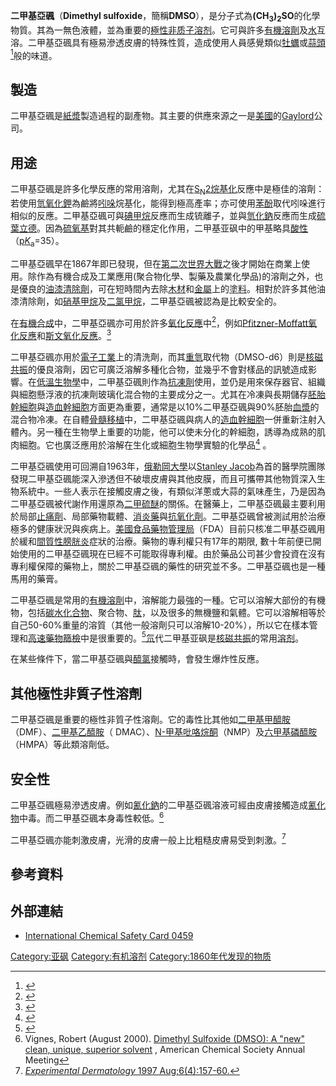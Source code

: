 {{medical}}
{{NoteTA|G1=Chemistry}}
{{Chembox
|   Name = 二甲基亚砜
|   ImageFile = DMSO-2D-dimensions.png
|   ImageSize = 150px
|   ImageName = DMSO分子的结构式，含有键长和键角
|   ImageFile2 = Sample_of_Dimethyl_sulfoxide_01.jpg
|   ImageSize2 = 
|   ImageName2 = 
|   ImageFileL1 = Dimethyl-sulfoxide-3D-balls-A.png
|   ImageSizeL1 = 120px
|   ImageNameL1 = DMSO分子的球棒模型
|   ImageFileR1 = DMSO-3D-vdW.png
|   ImageSizeR1 = 100px
|   ImageNameR1 = DMSO分子的空间填充模型
|   IUPACName = Dimethyl sulfoxide
|   OtherNames = Methyl sulfoxide<br />methylsulfinylmethane<br />DMSO
|Section1={{Chembox Identifiers
| Abbreviations = DMSO, Me2SO
| CASNo = 67-68-5
| CASNo_Ref = {{cascite|correct|CAS}}
| PubChem = 679
| ChemSpiderID = 659
| ChemSpiderID_Ref = {{chemspidercite|correct|chemspider}}
| UNII = YOW8V9698H
| UNII_Ref = {{fdacite|correct|FDA}}
| EINECS = 200-664-3
| DrugBank_Ref = {{drugbankcite|correct|drugbank}}
| DrugBank = DB01093
| KEGG_Ref = {{keggcite|correct|kegg}}
| KEGG = D01043
| MeSHName = Dimethyl+sulfoxide
| ChEBI_Ref = {{ebicite|correct|EBI}}
| ChEBI = 28262
| ChEMBL_Ref = {{ebicite|correct|EBI}}
| ChEMBL = 504
| RTECS = PV6210000
| Gmelin = 1556
| Beilstein = 506008
| SMILES = CS(=O)C
| SMILES1 = CS(C)=O
| StdInChI = 1S/C2H6OS/c1-4(2)3/h1-2H3
| StdInChI_Ref = {{stdinchicite|correct|chemspider}}
| InChI = 1/C2H6OS/c1-4(2)3/h1-2H3
| StdInChIKey = IAZDPXIOMUYVGZ-UHFFFAOYSA-N
| StdInChIKey_Ref = {{stdinchicite|correct|chemspider}}
| InChIKey = IAZDPXIOMUYVGZ-UHFFFAOYAR}}
|Section2 = {{Chembox Properties
|   Formula = C<sub>2</sub>H<sub>6</sub>OS
|   MolarMass = 78.13
|   Appearance = 透明無色液體
|   Density = 1.104 g/cm<sup>3</sup>
|   Solubility = 混溶
|   MeltingPt = {{convert|18.5|°C|°F K}}
|   BoilingPt = {{convert|189|°C|°F K}}
|   Viscosity = 1.996 [[泊_(单位)|cP]]（20 °C）
|   RefractIndex = 1.479<br /> [[介電係數|ε<sub>r</sub>]] = 48
|   pKa = 35 
  }}
| Section3 = {{Chembox Structure
|   Dipole = 3.96 [[德拜|D]]
  }}
| Section7 = {{Chembox Hazards
|   ExternalMSDS = [http://ptcl.chem.ox.ac.uk/MSDS/ME/methyl_sulfoxide.html 牛津MSDS]
|   wxxfh={{wxxfh|Xi|F}}
|   NFPA-H = 1
|   NFPA-F = 2
|   NFPA-R = 0
|   RPhrases = {{R10}}-{{R36/37/38}}
|   SPhrases = {{S26}}-{{S37/39}}
|   FlashPt = {{convert|89|°C|°F K}}
  }}
| Section8 = {{Chembox Related
|   Function = [[亚砜|亚砜]]
|   OtherFunctn = [[二乙基亚砜|二乙基亚砜]]
|   OtherCpds = [[二甲基硫醚|二甲基硫醚]]<br />[[二甲基砜|二甲基砜]]<br />[[丙酮|丙酮]]
  }}
}}
'''二甲基亞碸'''（'''Dimethyl sulfoxide'''，簡稱'''DMSO'''），是分子式為'''(CH<sub>3</sub>)<sub>2</sub>SO'''的化學物質。其為一無色液體，並為重要的[[極性|極性]][[非质子溶剂|非质子溶剂]]。它可與許多[[有機溶劑|有機溶劑]]及[[水|水]]互溶。二甲基亞碸具有極易滲透皮膚的特殊性質，造成使用人員感覺類似[[牡蠣|牡蠣]]或[[蒜頭|蒜頭]]<ref>{{Cite book | editor-last = Novak | editor-first = K. M. | title = Drug Facts and Comparisons | edition = 56th | publisher = Wolters Kluwer Health. | location = St. Louis, Missouri | year = 2002 | page = [https://archive.org/details/drugfactscompari00kast/page/619 619] | isbn = 978-1-57439-110-7 | registration = yes | url = https://archive.org/details/drugfactscompari00kast/page/619 }}</ref>般的味道。

== 製造 ==
二甲基亞碸是[[紙漿|紙漿]]製造過程的副產物。其主要的供應來源之一是[[美國|美國]]的[[Gaylord_(chemical_company)|Gaylord]]公司。

== 用途 ==
二甲基亞碸是許多化學反應的常用溶劑，尤其在[[SN2|S<sub>N</sub>2]][[烷基化|烷基化]]反應中是極佳的溶劑：若使用[[氫氧化鉀|氫氧化鉀]]為鹼將[[吲哚|吲哚]]烷基化，能得到極高產率；亦可使用[[苯酚|苯酚]]取代吲哚進行相似的反應。二甲基亞碸可與[[碘甲烷|碘甲烷]]反應而生成锍離子，並與[[氫化物|氫化]][[鈉|鈉]]反應而生成[[硫|硫]][[葉立德|葉立德]]。因為[[硫氧基|硫氧基]]對其共軛鹼的穩定化作用，二甲基亚砜中的甲基略具[[酸性|酸性]]（[[pKa|p''K''<sub>a</sub>]]=35）。

二甲基亞碸早在1867年即已發現，但在[[第二次世界大戰|第二次世界大戰]]之後才開始在商業上使用。除作為有機合成及工業應用(聚合物化學、製藥及農業化學品)的溶劑之外，也是優良的[[油漆|油漆]][[清除劑|清除劑]]，可在短時間內去除[[木材|木材]]和[[金屬|金屬]]上的[[塗料|塗料]]。相對於許多其他油漆清除劑，如[[硝基甲烷|硝基甲烷]]及[[二氯甲烷|二氯甲烷]]，二甲基亞碸被認為是比較安全的。

在[[有機合成|有機合成]]中，二甲基亞碸亦可用於許多[[氧化還原反應|氧化反應]]中<ref>{{cite journal|author= Epstein W.W., Sweat F.W.|title=Dimethyl Sulfoxide Oxidations|journal= [[Chemical_Reviews|Chemical Reviews]]|year= 1967| volume= 67|pages= 247-260|doi=10.1021/cr60247a001}}</ref>，例如[[Pfitzner-Moffatt氧化反應|Pfitzner-Moffatt氧化反應]]和[[斯文氧化反應|斯文氧化反應]]。<ref>{{cite journal|author= Tidwell, T.T.|title=Oxidation of Alcohols by Activated Dimethyl Sulfoxide and Related Reactions: An Update|journal= Synthesis|year= 1990|pages=857-870|doi=10.1055/s-1990-27036}}</ref>

二甲基亞碸亦用於[[電子工業|電子工業]]上的清洗劑，而其[[氘|重氫]]取代物（DMSO-d6）則是[[核磁共振|核磁共振]]的優良溶劑，因它可廣泛溶解多種化合物，並幾乎不會對樣品的訊號造成影響。在[[低溫生物學|低溫生物學]]中，二甲基亞碸則作為[[抗凍劑|抗凍劑]]使用，並仍是用來保存器官、組織與細胞懸浮液的抗凍劑玻璃化混合物的主要成分之一。尤其在冷凍與長期儲存[[胚胎幹細胞|胚胎幹細胞]]與[[造血幹細胞|造血幹細胞]]方面更為重要，通常是以10%二甲基亞碸與90%胚胎[[血漿|血漿]]的混合物冷凍。在自體[[骨髓移植|骨髓移植]]中，二甲基亞碸與病人的[[造血幹細胞|造血幹細胞]]一併重新注射入體內。另一種在生物學上重要的功能，他可以使未分化的幹細胞，誘導為成熟的肌肉細胞。它也廣泛應用於溶解在生化或細胞生物學實驗的化學品<ref>{{cite web|url=http://www.labome.cn/综述/试剂/66/二甲亚枫|title=二甲亞楓綜述|accessdate=2010-01-01|work=来邦网|archive-date=2010-01-03|archive-url=https://web.archive.org/web/20100103080316/http://www.labome.cn/%E7%BB%BC%E8%BF%B0/%E8%AF%95%E5%89%82/66/%E4%BA%8C%E7%94%B2%E4%BA%9A%E6%9E%AB|dead-url=no}}</ref> 。

二甲基亞碸使用可回溯自1963年，[[俄勒岡大學|俄勒岡大學]]以[[Stanley_Jacob|Stanley Jacob]]為首的醫學院團隊發現二甲基亞碸能深入滲透但不破壞皮膚與其他皮膜，而且可攜帶其他物質深入生物系統中。一些人表示在接觸皮膚之後，有類似洋蔥或大蒜的氣味產生，乃是因為二甲基亞碸被代謝作用還原為[[二甲硫醚|二甲硫醚]]的關係。在醫藥上，二甲基亞碸最主要利用於局部[[止痛劑|止痛劑]]、局部藥物載體、[[抗炎性|消炎藥]]與[[抗氧化劑|抗氧化劑]]。二甲基亞碸曾被測試用於治療極多的健康狀況與疾病上。[[美國食品藥物管理局|美國食品藥物管理局]]（FDA）目前只核准二甲基亞碸用於緩和[[間質性膀胱炎|間質性膀胱炎]]症狀的治療。藥物的專利權只有17年的期限, 數十年前便已開始使用的二甲基亞碸現在已經不可能取得專利權。由於藥品公司甚少會投資在沒有專利權保障的藥物上，關於二甲基亞碸的藥性的研究並不多。二甲基亞碸也是一種馬用的藥膏。

二甲基亞碸是常用的[[有機溶劑|有機溶劑]]中，溶解能力最強的一種。它可以溶解大部份的有機物，包括[[碳水化合物|碳水化合物]]、聚合物、[[肽|肽]]，以及很多的無機鹽和氣體。它可以溶解相等於自己50-60%重量的溶質（其他一般溶劑只可以溶解10-20%），所以它在樣本管理和[[高速藥物篩檢|高速藥物篩檢]]中是很重要的。<ref>{{cite journal|author=Balakin, K. V., Savchuk, N. P., Tetko I. V.|journal=Curr. Med. Chem.|year=2006|volume= 13|issue=2|pages= 223-41|url= http://www.ncbi.nlm.nih.gov/entrez/query.fcgi?cmd=Retrieve&db=PubMed&dopt=Citation&list_uids=16472214|title=In silico approaches to prediction of aqueous and DMSO solubility of drug-like compounds: trends, problems and solutions)|doi=10.2174/092986706775197917}}</ref>[[氘|氘]]代二甲基亚砜是[[核磁共振|核磁共振]]的常用[[溶剂|溶剂]]。

在某些條件下，當二甲基亞碸與[[醯氯|醯氯]]接觸時，會發生爆炸性反應。

== 其他極性非質子性溶劑 ==
二甲基亞碸是重要的極性非質子性溶劑。它的毒性比其他如[[二甲基甲醯胺|二甲基甲醯胺]]（DMF）、[[二甲基乙醯胺|二甲基乙醯胺]]（ DMAC）、[[N-甲基吡咯烷酮|N-甲基吡咯烷酮]]（NMP）及[[六甲基磷醯胺|六甲基磷醯胺]] （HMPA）等此類溶劑低。

== 安全性 ==
二甲基亞碸極易滲透皮膚。例如[[氰化鈉|氰化鈉]]的二甲基亞碸溶液可經由皮膚接觸造成[[氰化物|氰化物]]中毒。而二甲基亞碸本身毒性較低。<ref>Vignes, Robert (August 2000). [http://www.gaylordchemical.com/bulletins/Vignes-ACS.pdf Dimethyl Sulfoxide (DMSO): A "new" clean, unique, superior solvent] {{Wayback|url=http://www.gaylordchemical.com/bulletins/Vignes-ACS.pdf |date=20050824084324 }}, American Chemical Society Annual Meeting</ref>

二甲基亞碸亦能刺激皮膚，光滑的皮膚一般上比粗糙皮膚易受到刺激。<ref>[http://www.ncbi.nlm.nih.gov/entrez/query.fcgi?cmd=Retrieve&db=PubMed&list_uids=9293386 ''Experimental Dermatology'' 1997 Aug;6(4):157-60.]</ref>

== 參考資料 ==
{{reflist}}

== 外部連結 ==
* [http://www.ilo.org/public/english/protection/safework/cis/products/icsc/dtasht/_icsc04/icsc0459.htm International Chemical Safety Card 0459]{{Wayback|url=http://www.ilo.org/public/english/protection/safework/cis/products/icsc/dtasht/_icsc04/icsc0459.htm |date=20090917000218 }}

{{Urologicals, including antispasmodics}}
{{Topical products for joint and muscular pain}}

{{Authority control}}
[[Category:亚砜|Category:亚砜]]
[[Category:有机溶剂|Category:有机溶剂]]
[[Category:1860年代发现的物质|Category:1860年代发现的物质]]